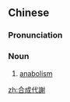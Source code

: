 {{also|合成代谢}}
==Chinese==
{{zh-forms|s=合成代谢|type=22}}
{{wikipedia|lang=zh}}

===Pronunciation===
{{zh-pron
|m=héchéng dàixiè
|cat=n
}}

===Noun===
{{zh-noun}}

# {{lb|zh|biochemistry}} [[anabolism]]

[[zh:合成代謝]]